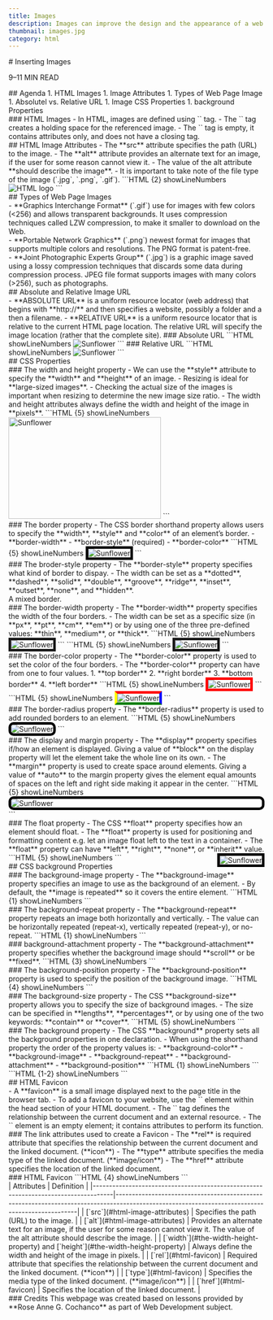 ```yaml
---
title: Images
description: Images can improve the design and the appearance of a web page.
thumbnail: images.jpg
category: html
---
```


<section>
# Inserting Images
<p className="text-muted-foreground text-sm">9–11 MIN READ</p>
</section>
<section>
## Agenda
1. HTML Images
1. Image Attributes
1. Types of Web Page Image
1. Absolutel vs. Relative URL
1. Image CSS Properties
1. background Properties
</section>
<section>
### HTML Images
- In HTML, images are defined using `<img />` tag.
- The `<img />` tag creates a holding space for the referenced image.
- The `<img />` tag is empty, it contains attributes only, and does not have a closing tag.
</section>
<section>
## HTML Image Attributes
- The **src** attribute specifies the path (URL) to the image.
- The **alt** attribute provides an alternate text for an image, if the user for some reason cannot view it.
- The value of the alt attribute **should describe the image**.
- It is important to take note of the file type of the image (`.jpg`, `.png`, `.gif`).
<MDXSeparator />
```HTML {2} showLineNumbers
<body>
  <img src="images/html.png" alt="HTML logo" />
</body>
```
</section>
<section>
## Types of Web Page Images
<br />
- **Graphics Interchange Format** (`.gif`) use for images with few colors (&lt;256) and allows transparent backgrounds. It uses compression techniques called LZW compression, to make it smaller to download on the Web.
<div className="grid gap-4" style={{ gridTemplateColumns: "repeat(3, minmax(0, 1fr))" }}>
  <GuideImage src='/guides/images/giphy-1.gif' alt='GIF example 1' unoptimized width={240} height={240} maxWidth="20%"/>
  <GuideImage src='/guides/images/giphy-2.gif' alt='GIF example 2' unoptimized width={480} height={480} maxWidth="20%"/>
  <GuideImage src='/guides/images/giphy-3.gif' alt='GIF example 3' unoptimized width={480} height={480} maxWidth="20%"/>
</div>
<MDXSeparator />
- **Portable Network Graphics** (`.png`) newest format for images that supports multiple colors and resolutions. The PNG format is patent-free.
<div className="grid gap-4" style={{ gridTemplateColumns: "repeat(3, minmax(0, 1fr))" }}>
<GuideImage src='/guides/images/png-sample.png' alt='PNG example 1' width={624} height={640} maxWidth="80%"/>
<GuideImage src='/guides/images/book.png' alt='PNG example 2' width={512} height={512} maxWidth="80%"/>
</div>
<MDXSeparator />
- **Joint Photographic Experts Group** (`.jpg`) is a graphic image saved using a lossy compression techniques that discards some data during compression process. JPEG file format supports images with many colors (&gt;256), such as photographs.
<div className="grid gap-4" style={{ gridTemplateColumns: "repeat(3, minmax(0, 1fr))" }}>
<GuideImage src='/guides/images/computer.jpg' alt='JPG example 1' width={800} height={600} maxWidth="80%"/>
<GuideImage src='/guides/images/internet.jpg' alt='JPG example 3' width={1000} height={750} maxWidth="80%"/>
<GuideImage src='/guides/images/elements.jpg' alt='JPG example 2' width={800} height={600} maxWidth="80%"/>
</div>
</section>
<section> 
## Absolute and Relative Image URL
<br />
- **ABSOLUTE URL** is a uniform resource locator (web address) that begins with **http://** and then specifies a website, possibly a folder and a then a filename.
- **RELATIVE URL** is a uniform resource locator that is relative to the current HTML page location. The relative URL will specify the image location (rather that the complete site).
<MDXSeparator />
### Absolute URL
```HTML showLineNumbers
<body>
  <img 
    src="https://onlinejpgtools.com/images/examples-onlinejpgtools/sunflower.jpg" 
    alt="Sunflower" 
  />
</body>
```
<MDXSeparator />
### Relative URL
```HTML showLineNumbers
<body>
  <img src="images/sunflower.jpg" alt="Sunflower" />
</body>
```
</section>
<section>
## CSS Properties
<br />
### The width and height property
- We can use the **style** attribute to specify the **width** and **height** of an image.
- Resizing is ideal for **large-sized images**.
- Checking the actual size of the images is important when resizing to determine the new image size ratio.
- The width and height attributes always define the width and height of the image in **pixels**.
```HTML {5} showLineNumbers
<body>
  <img 
    src="images/sunflower.jpg" 
    alt="Sunflower"
    style="width: 300px; height: 200px;"
  />
</body>
```
</section>
<section>
### The border property
- The CSS border shorthand property allows users to specify the **width**, **style** and **color** of an element’s border.
  - **border-width**
  - **border-style** (required)
  - **border-color**
```HTML {5} showLineNumbers
<body>
  <img 
    src="images/sunflower.jpg" 
    alt="Sunflower"
    style="border: 5px solid black;"
  />
</body>
```
</section>
<section>
### The broder-style property
- The **border-style** property specifies what kind of border to dispay.
- The width can be set as a **dotted**, **dashed**, **solid**, **double**, **groove**, **ridge**, **inset**, **outset**, **none**, and **hidden**.
<MDXSeparator />
<BorderExample borderStyle="dotted" text="A dotted border."/>
<BorderExample borderStyle="dashed" text="A dashed border."/>
<BorderExample borderStyle="solid" text="A solid border."/>
<BorderExample borderStyle="double" text="A double border."/>
<BorderExample borderStyle="groove" text="A groove border. The effect depends on the border-color value"/>
<BorderExample borderStyle="ridge" text="A ridge border. The effect depends on the border-color value"/>
<BorderExample borderStyle="inset" text="An inset border. The effect depends on the border-color value"/>
<BorderExample borderStyle="outset" text="An outset border. The effect depends on the border-color value"/>
<BorderExample borderStyle="none" text="No border."/>
<BorderExample borderStyle="hidden" text="A hidden border."/>
<div style={{margin: "8px 0", border: "3px hsl(var(--foreground))", borderStyle: "dotted dashed solid double" }}>A mixed border.</div>
</section>
<section>
### The border-width property
- The **border-width** property specifies the width of the four borders.
- The width can be set as a specific size (in **px**, **pt**, **cm**, **em**) or by using one of the three pre-defined values: **thin**, **medium**, or **thick**.
<MDXSeparator />
```HTML {5} showLineNumbers
<body>
  <img 
    src="images/sunflower.jpg" 
    alt="Sunflower"
    style="border-style: solid; border-width: 5px;"
  />
</body>
```
<MDXSeparator />
```HTML {5} showLineNumbers
<body>
  <img 
    src="images/sunflower.jpg" 
    alt="Sunflower"
    style="border-style: solid; border-width: thick;"
  />
</body>
```
</section>
<section>
### The border-color property
- The **border-color** property is used to set the color of the four borders.
- The **border-color** property can have from one to four values.
  1. **top border**
  2. **right border**
  3. **bottom border**
  4. **left border**
<MDXSeparator />
```HTML {5} showLineNumbers
<body>
  <img 
    src="images/sunflower.jpg" 
    alt="Sunflower"
    style="border-style: solid; border-width: thick; border-color: red;"
  />
</body>
```
<MDXSeparator />
```HTML {5} showLineNumbers
<body>
  <img 
    src="images/sunflower.jpg" 
    alt="Sunflower"
    style="border-style: solid; border-width: thick; border-color: red blue green yellow;"
  />
</body>
```
</section>
<section>
### The border-radius property
- The **border-radius** property is used to add rounded borders to an element.
```HTML {5} showLineNumbers
<body>
  <img 
    src="images/sunflower.jpg" 
    alt="Sunflower"
    style="border: 5px solid black; border-radius: 10px;"
  />
</body>
```
</section>
<section>
### The display and margin property
- The **display** property specifies if/how an element is displayed. Giving a value of **block** on the display property will let the element take the whole line on its own.
- The **margin** property is used to create space around elements. Giving a value of **auto** to the margin property gives the element equal amounts of spaces on the left and right side making it appear in the center.
```HTML {5} showLineNumbers
<body>
  <img 
    src="images/sunflower.jpg" 
    alt="Sunflower"
    style="border: 5px solid black; border-radius: 10px; display: block; margin: auto;"
  />
</body>
```
</section>
<section>
### The float property
- The CSS **float** property specifies how an element should float.
- The **float** property is used for positioning and formatting content e.g. let an image float left to the text in a container.
- The **float** property can have **left**, **right**, **none**, or **inherit** value.
```HTML {5} showLineNumbers
<body>
  <img 
    src="images/sunflower.jpg" 
    alt="Sunflower"
    style="border: 5px solid black; float: right;"
  />
</body>
```
</section>
<section>
## CSS background Properties
<br />
### The background-image property
- The **background-image** property specifies an image to use as the background of an element.
- By default, the **image is repeated** so it covers the entire element.
```HTML {1} showLineNumbers
<body style="background-image: url(images/mickey.png);">
  <!-- contents here -->
</body>
```
</section>
<section>
### The background-repeat property
- The **background-repeat** property repeats an image both horizontally and vertically.
- The value can be horizontally repeated (repeat-x), vertically repeated (repeat-y), or no-repeat.
```HTML {1} showLineNumbers
<body style="background-image: url(images/mickey.png); background-repeat: no-repeat;">
  <!-- contents here -->
</body>
```
</section>
<section>
### background-attachment property
- The **background-attachment** property specifies whether the background image should **scroll** or be **fixed**.
```HTML {3} showLineNumbers
<body style="background-image: url(images/mickey.png); 
             background-repeat: no-repeat; 
             background-attachment: fixed;"
>
  <!-- contents here -->
</body>
```
</section>
<section>
### The background-position property
- The **background-position** property is used to specify the position of the background image.
```HTML {4} showLineNumbers
<body style="background-image: url(images/mickey.png); 
             background-repeat: no-repeat; 
             background-attachment: fixed;
             background-position: top right;"
>
  <!-- contents here -->
</body>
```
</section>
<section>
### The background-size property
- The CSS **background-size** property allows you to specify the size of background images.
- The size can be specified in **lengths**, **percentages**, or by using one of the two keywords: **contain** or **cover**.
```HTML {5} showLineNumbers
<body style="background-image: url(images/mickey.png); 
             background-repeat: no-repeat; 
             background-attachment: fixed;
             background-position: top right;
             background-size: 379px 391px;"
>
  <!-- contents here -->
</body>
```
</section>
<section>
### The background property
- The CSS **background** property sets all the background properties in one declaration.
- When using the shorthand property the order of the property values is:
  - **background-color**
  - **background-image**
  - **background-repeat**
  - **background-attachment**
  - **background-position**
<MDXSeparator />
```HTML {1} showLineNumbers
<body style="background: #000000 url(images/mickey.png) no-repeat fixed top right;">
  <!-- contents here -->
</body>
```
<MDXSeparator />
```HTML {1-2} showLineNumbers
<body style="background: #000000 url(images/mickey.png) no-repeat fixed top right; 
             background-size: 379px 391px;">
  <!-- contents here -->
</body>
```
</section>
<section>
## HTML Favicon
<br />
- A **favicon** is a small image displayed next to the page title in the browser tab.
- To add a favicon to your website, use the `<link />` element within the head section of your HTML document.
- The `<link />` tag defines the relationship between the current document and an external resource.
- The `<link />` element is an empty element; it contains attributes to perform its function.
</section>
<section>
### The link attributes used to create a Favicon
- The **rel** is required attribute that specifies the relationship between the current document and the linked document. (**icon**)
- The **type** attribute specifies the media type of the linked document. (**image/icon**)
- The **href** attribute specifies the location of the linked document.
</section>
<section>
### HTML Favicon
```HTML {4} showLineNumbers
<head>
  <meta charset="utf-8" />
  <meta name="viewport" content="width=device-width, initial-scale=1" />
  <link rel="icon" type="image/icon" href="images/mickey.png" />
  <title>Inserting Images</title>
</head>
```
</section>
<section>
<SummaryTable>
| Attributes                                                                         |   Definition                                                                                                                                   |
|------------------------------------------------------------------------------------|------------------------------------------------------------------------------------------------------------------------------------------------|
| [`src`](#html-image-attributes)                                                    | Specifies the path (URL) to the image.                                                                                                         |
| [`alt`](#html-image-attributes)                                                    | Provides an alternate text for an image, if the user for some reason cannot view it. The value of the alt attribute should describe the image. |
| [`width`](#the-width-height-property) and [`height`](#the-width-height-property)   | Always define the width and height of the image in pixels.                                                                                     |
| [`rel`](#html-favicon)                                                             | Required attribute that specifies the relationship between the current document and the linked document. (**icon**)                            |
| [`type`](#html-favicon)                                                            | Specifies the media type of the linked document. (**image/icon**)                                                                              |
| [`href`](#html-favicon)                                                            | Specifies the location of the linked document.                                                                                                 |
</SummaryTable>
</section>
<section>
### Credits
This webpage was created based on lessons provided by **Rose Anne G. Cochanco** as part of Web Development subject.
</section>
